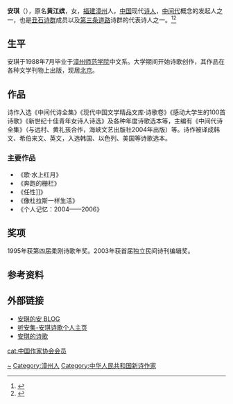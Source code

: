 {{Otheruses|other=名为安琪的其他人物|安琪}}

'''安琪'''（{{bd|1969年||catIdx=A}}），原名'''黄江嫔'''，女，[[福建|福建]][[漳州|漳州]]人，[[中国|中国]]现代[[诗人|诗人]]，[[中间代|中间代]]概念的发起人之一，也是[[丑石诗群|丑石诗群]]成员以及[[第三条道路|第三条道路]]诗群的代表诗人之一。<ref>{{Cite journal|url=https://kns.cnki.net/kcms/detail/detail.aspx?FileName=YALJ202032004&DbName=CJFN2020|title=著名诗人  安琪|author=|year=2020|issue=32|issn=|journal=鸭绿江|doi=|access-date=2021-10-05|archive-date=2021-10-05|archive-url=https://web.archive.org/web/20211005194407/https://kns.cnki.net/kcms/detail/detail.aspx?FileName=YALJ202032004&DbName=CJFN2020|dead-url=no}}</ref><ref>{{Cite journal|url=https://kns.cnki.net/kcms/detail/detail.aspx?FileName=WXYS201909002&DbName=CJFQ2019|title=燃烧的诗歌与人生——对话安琪|author=周新民|year=2019|issue=09|issn=|journal=文学教育(上)|doi=|access-date=2021-10-05|archive-date=2021-10-05|archive-url=https://web.archive.org/web/20211005194511/https://kns.cnki.net/kcms/detail/detail.aspx?FileName=WXYS201909002&DbName=CJFQ2019|dead-url=no}}</ref>

== 生平 ==
安琪于1988年7月毕业于[[漳州师范学院|漳州师范学院]]中文系。大学期间开始诗歌创作，其作品在各种文学刊物上出版，现居[[北京|北京]]。

== 作品 ==
诗作入选《中间代诗全集》《现代中国文学精品文库·诗歌卷》《感动大学生的100首诗歌》《新世纪十佳青年女诗人诗选》及各种年度诗歌选本等，主编有《中间代诗全集》（与远村、黄礼孩合作，海峡文艺出版社2004年出版）等。诗作被译成韩文、希伯来文、英文，入选韩国、以色列、美国等诗歌选本。

=== 主要作品 ===
*《歌·水上红月》
*《奔跑的栅栏》
*《任性]]》
*《像杜拉斯一样生活》
*《个人记忆：2004——2006》

== 奖项 ==
1995年获第四届柔刚诗歌年奖。2003年获首届独立民间诗刊编辑奖。

== 参考资料 ==
{{reflist}}

==外部链接==
* [http://blog.sina.com.cn/u/1220892642 安琪的安 BLOG] {{Wayback|url=http://blog.sina.com.cn/u/1220892642 |date=20190113165721 }}
* [https://web.archive.org/web/20170912192817/http://tinganji.com/ 听安集-安琪诗歌个人主页]
* [https://web.archive.org/web/20070311014054/http://www.hoodong.com/wiki/200000681800 安琪的诗歌]

{{Authority control}}
{{DEFAULTSORT:An qi}}
[[Category:黄姓|~]]
[[Category:漳州人|Category:漳州人]]
[[Category:中华人民共和国新诗作家|Category:中华人民共和国新诗作家]]
[[cat:中国作家协会会员|cat:中国作家协会会员]]
